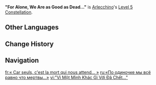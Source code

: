 {{Constellation Infobox
|image         = Constellation "For Alone, We Are as Good as Dead...".png
|character     = Arlecchino
|level         = 5
|description   = Increases the Level of Balemoon Rising by 3.<br>Maximum upgrade level is 15.
|scale_att1    = 
|scale_att2    = 
|utility1      = Talent Level Increase
|utility2      = Elemental Burst Level Increase
}}
'''"For Alone, We Are as Good as Dead..."''' is [[Arlecchino]]'s [[Level 5 Constellation]].
<!--
==Gameplay Notes==
--><!--
==Preview==
{Preview
|file = "For Alone, We Are as Good as Dead..." Preview
}
-->
==Other Languages==
{{Other Languages
|en       = "For Alone, We Are as Good as Dead..."
|zhs      = 「我们已孑然一身，与死无异…」
|zhs_rm   = "Wǒmen Yĭ Jiérán-yīshēn, yǔ Sǐ Wúyì..."
|zht      = 「我們已孑然一身，與死無異…」
|zht_rm   = "Wǒmen Yĭ Jiérán-yīshēn, yǔ Sǐ Wúyì..."
|zh_tl    = "We Are Now Kinless and Alone, No Different From the Dead..."
|ja       = 「私たちはみな独法師だ 我らが身は屍も同然…」
|ja_rm    = "Watashi-tachi wa Mina Hitoribocchi da Wareraga Mi wa Shikabane mo Douzen..."
|ja_tl    = "Our Bodies Are as Good as Dead When We Are Alone..."
|ko       = 「고독한 우리는 망자와 다름없으나…」
|ko_rm    = 
|ko_tl    = 
|es       = Nuestra soledad se equipara a la muerte
|es_tl    = Our Solitude Is the Same as Death
|fr       = « Car seuls, c'est la mort qui nous attend... »
|fr_tl    = "For Alone, It Is Death that Awaits Us..."
|ru       = «По одиночке мы всё равно что мертвы...»
|ru_tl    = "Individually We Are as Good as Dead..."
|th       = "For Alone, We Are as Good as Dead..."
|vi       = "Vì Một Mình Khác Gì Với Đã Chết..."
|vi_tl    = 
|de       = „Allein sind wir so gut wie tot ...“
|de_tl    = "Alone We Are as Good as Dead..."
|id       = "For Alone, We Are as Good as Dead ..."
|pt       = "Sozinhos, Estamos Mortos..."
|pt_tl    = 
|tr       = "Yalnızlığımız Ölümle Birdir..."
|tr_tl    = 
|it       = "Nella solitudine, siamo come spoglie esanimi..."
|it_tl    = "In Loneliness, We Are Like Lifeless Remains..."
}}

==Change History==
{{Change History|4.6}}

==Navigation==
{{Talent Navbox|Arlecchino}}

[[fr:« Car seuls, c'est la mort qui nous attend... »]]
[[ru:«По одиночке мы всё равно что мертвы...»]]
[[vi:"Vì Một Mình Khác Gì Với Đã Chết..."]]